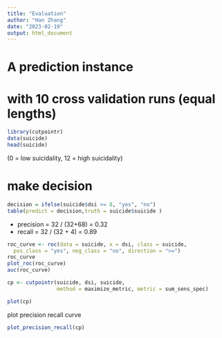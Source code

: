 ```yaml
---
title: "Evaluation"
author: "Han Zhang"
date: "2023-02-19"
output: html_document
---
```


# A prediction instance
#   with 10 cross validation runs (equal lengths)

```r
library(cutpointr)
data(suicide)
head(suicide)
```

 (0 = low suicidality, 12 = high suicidality)

# make decision

```r
decision = ifelse(suicide$dsi >= 8, "yes", "no")
table(predict = decision,truth = suicide$suicide )
```
- precision =  32 / (32+68) = 0.32
- recall = 32 / (32 + 4) = 0.89


```r
roc_curve <- roc(data = suicide, x = dsi, class = suicide,
  pos_class = "yes", neg_class = "no", direction = ">=")
roc_curve
plot_roc(roc_curve)
auc(roc_curve)
```


```r
cp <- cutpointr(suicide, dsi, suicide, 
                method = maximize_metric, metric = sum_sens_spec)

plot(cp)

```
plot precision recall curve
```r
plot_precision_recall(cp)
```


